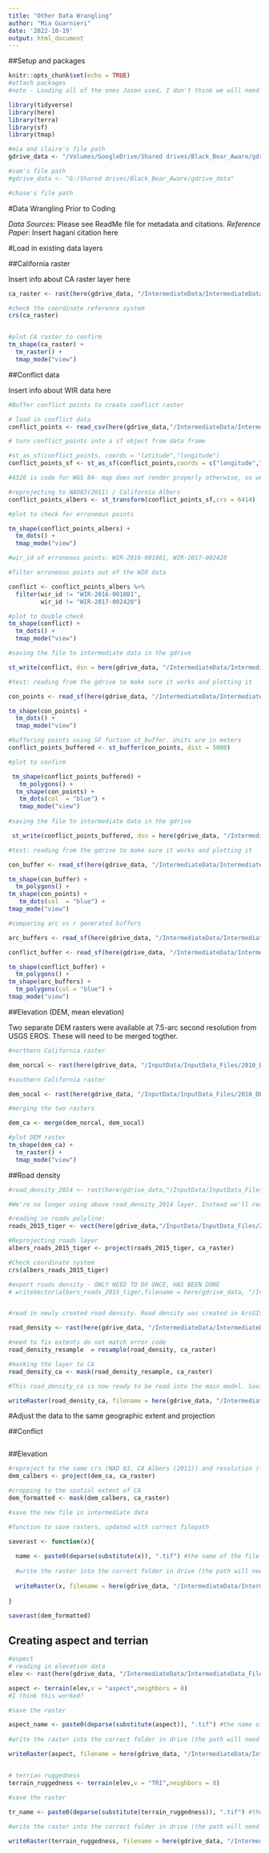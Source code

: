 ```yaml
---
title: "Other Data Wrangling"
author: "Mia Guarnieri"
date: '2022-10-19'
output: html_document
---
```


##Setup and packages

```r
knitr::opts_chunk$set(echo = TRUE)
#attach packages
#note - Loading all of the ones Jason used, I don't think we will need all of them 

library(tidyverse)
library(here)
library(terra)
library(sf)
library(tmap)

#mia and claire's file path
gdrive_data <- "/Volumes/GoogleDrive/Shared drives/Black_Bear_Aware/gdrive_data"

#sam's file path
#gdrive_data <- "G:/Shared drives/Black_Bear_Aware/gdrive_data"

#chase's file path

```

#Data Wrangling Prior to Coding

*Data Sources*: Please see ReadMe file for metadata and citations.
*Reference Paper*: Insert hagani citation here

#Load in existing data layers

##California raster

Insert info about CA raster layer here

```r
ca_raster <- rast(here(gdrive_data, "/IntermediateData/IntermediateData_Files/CARaster_Tiger_Formatted/formattedcaraster.tif"))

#check the coordinate reference system 
crs(ca_raster)


#plot CA raster to confirm
tm_shape(ca_raster) +
  tm_raster() +
  tmap_mode("view")

```

##Conflict data

Insert info about WIR data here

```r
#Buffer conflict points to create conflict raster

# load in conflict data 
conflict_points <- read_csv(here(gdrive_data,"/IntermediateData/IntermediateData_Files/2022_07_18_WIRClean_CDFW.csv"))

# turn conflict_points into a sf object from data frame 

#st_as_sf(conflict_points, coords = "latitude","longitude")
conflict_points_sf <- st_as_sf(conflict_points,coords = c("longitude","latitude"), crs = 4326)

#4326 is code for WGS 84- map does not render properly otherwise, so we need to reproject  to 6414 (NAD83(2011) / California Albers) (but also I think this issue might go away when I remove the error points that are outside CA)

#reprojecting to NAD83(2011) / California Albers
conflict_points_albers <- st_transform(conflict_points_sf,crs = 6414)

#plot to check for erroneous points

tm_shape(conflict_points_albers) +
  tm_dots() +
  tmap_mode("view")

#wir_id of erroneous points: WIR-2016-001081, WIR-2017-002420

#filter erroneous points out of the WIR data

conflict <- conflict_points_albers %>% 
  filter(wir_id != "WIR-2016-001081",
         wir_id != "WIR-2017-002420")

#plot to double check
tm_shape(conflict) +
  tm_dots() +
  tmap_mode("view")

#saving the file to intermediate data in the gdrive

st_write(conflict, dsn = here(gdrive_data, "/IntermediateData/IntermediateData_Files/conflict_formatted/conflict_points", "conflict_points.shp"))

#test: reading from the gdrive to make sure it works and plotting it

con_points <- read_sf(here(gdrive_data, "/IntermediateData/IntermediateData_Files/conflict_formatted/conflict_points/conflict_points.shp"))

tm_shape(con_points) +
  tm_dots() +
  tmap_mode("view")

#buffering points using SF fuction st_buffer. Units are in meters
conflict_points_buffered <- st_buffer(con_points, dist = 5000)

#plot to confirm

 tm_shape(conflict_points_buffered) +
   tm_polygons() +
  tm_shape(con_points) +
   tm_dots(col  = "blue") +
   tmap_mode("view")
 
#saving the file to intermediate data in the gdrive

 st_write(conflict_points_buffered, dsn = here(gdrive_data, "/IntermediateData/IntermediateData_Files/conflict_formatted/conflict_buffered", "conflict_buffered.shp"))

#test: reading from the gdrive to make sure it works and plotting it

con_buffer <- read_sf(here(gdrive_data, "/IntermediateData/IntermediateData_Files/conflict_formatted/conflict_buffered/conflict_buffered.shp"))

tm_shape(con_buffer) +
  tm_polygons() +
tm_shape(con_points) +
   tm_dots(col  = "blue") +
tmap_mode("view")

#comparing arc vs r generated buffers

arc_buffers <- read_sf(here(gdrive_data, "/IntermediateData/IntermediateData_Files/conflict_formatted/conflict_buffer_test/conflict_points_buffer_arctest.shp"))

conflict_buffer <- read_sf(here(gdrive_data, "/IntermediateData/IntermediateData_Files/conflict_formatted/conflict_buffered/conflict_buffered.shp"))

tm_shape(conflict_buffer) +
  tm_polygons() +
tm_shape(arc_buffers) +
  tm_polygons(col = "blue") +
tmap_mode("view")

```

##Elevation (DEM, mean elevation)

Two separate DEM rasters were available at 7.5-arc second resolution from USGS EROS. These will need to be merged togther.

```r

#northern California raster

dem_norcal <- rast(here(gdrive_data, "/InputData/InputData_Files/2010_DEM_USGSEROS_Norcal/30n150w_20101117_gmted_mea075.tif"))

#southern California raster

dem_socal <- rast(here(gdrive_data, "/InputData/InputData_Files/2010_DEM_USGSEROS_Socal/30n120w_20101117_gmted_mea075.tif"))

#merging the two rasters

dem_ca <- merge(dem_norcal, dem_socal)

#plot DEM raster
tm_shape(dem_ca) +
  tm_raster() +
  tmap_mode("view")

```

##Road density

```r
#road_density_2014 <- rast(here(gdrive_data,"/InputData/InputData_Files/2014_UsaRoadDensity_ESRI/2014_UsaRoadDensity_ESRI.tif"))

#We're no longer using above road_density_2014 layer. Instead we'll read in the roads layer, reproject it, and export it to ArcGIS to use tool line density

#reading in roads polyline: 
roads_2015_tiger <- vect(here(gdrive_data,"/InputData/InputData_Files/2015_roads_TIGER/tl_2015_06_prisecroads.shp"))

#Reprojecting roads layer
albers_roads_2015_tiger <- project(roads_2015_tiger, ca_raster)

#Check coordinate system
crs(albers_roads_2015_tiger)

#export roads density - ONLY NEED TO DO ONCE, HAS BEEN DONE
# writeVector(albers_roads_2015_tiger,filename = here(gdrive_data, "/IntermediateData/IntermediateData_Files/2015_roads_TIGER_Formatted/albers_roads_2015_tiger"))


#read in newly created road density. Road density was created in ArcGIS Pro from Roads 2015 Tiger layer. It was created by Claire on 10/23/2022 using the ArcGIS Pro tool line density 

road_density <- rast(here(gdrive_data, "/IntermediateData/IntermediateData_Files/road_density_arc/road_density_arc.tif"))

#need to fix extents do not match error code
road_density_resample  = resample(road_density, ca_raster)

#masking the layer to CA
road_density_ca <- mask(road_density_resample, ca_raster)

#This road_density_ca is now ready to be read into the main model. Saving it back to gdrive as road density formatted 

writeRaster(road_density_ca, filename = here(gdrive_data, "/IntermediateData/IntermediateData_Files/road_density_formatted/road_density_ca.tif"), filetype = "GTiff", overwrite = TRUE)


```


#Adjust the data to the same geographic extent and projection



##Conflict

```r

```

##Elevation
```r
#reproject to the same crs (NAD 83, CA Albers (2011)) and resolution (~230 m) as all other data
dem_calbers <- project(dem_ca, ca_raster)

#cropping to the spatial extent of CA
dem_formatted <- mask(dem_calbers, ca_raster)

#save the new file in intermediate data

#function to save rasters, updated with correct filepath

saverast <- function(x){
  
  name <- paste0(deparse(substitute(x)), ".tif") #the name of the file will be the same as the input object, plus '.tif' at the end
  
  #write the raster into the correct folder in drive (the path will need to be updated for other files) and save it as a geotiff
  
  writeRaster(x, filename = here(gdrive_data, "/IntermediateData/IntermediateData_Files/Elevation_Formatted", name), filetype = "GTiff", overwrite = TRUE)
  
}

saverast(dem_formatted)

```



## Creating aspect and terrian 
```r
#aspect
# reading in elevation data 
elev <- rast(here(gdrive_data, "/IntermediateData/IntermediateData_Files/Elevation_Formatted/dem_formatted.tif"))

aspect <- terrain(elev,v = "aspect",neighbors = 8)
#I think this worked? 

#save the raster

aspect_name <- paste0(deparse(substitute(aspect)), ".tif") #the name of the file will be the same as the input object, plus '.tif' at the end
  
#write the raster into the correct folder in drive (the path will need to be updated for other files) and save it as a geotiff

writeRaster(aspect, filename = here(gdrive_data, "/IntermediateData/IntermediateData_Files/aspect", aspect_name), filetype = "GTiff", overwrite = TRUE)


# terrian ruggedness
terrain_ruggedness <- terrain(elev,v = "TRI",neighbors = 8)

#save the raster

tr_name <- paste0(deparse(substitute(terrain_ruggedness)), ".tif") #the name of the file will be the same as the input object, plus '.tif' at the end
  
#write the raster into the correct folder in drive (the path will need to be updated for other files) and save it as a geotiff

writeRaster(terrain_ruggedness, filename = here(gdrive_data, "/IntermediateData/IntermediateData_Files/terrain_ruggedness", tr_name), filetype = "GTiff", overwrite = TRUE)
```

